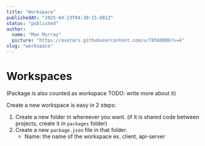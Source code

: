 ```yaml
---
title: "Workspace"
publishedAt: "2025-04-23T04:30:15.681Z"
status: "published"
author:
  name: "Max Murray"
  picture: "https://avatars.githubusercontent.com/u/78588986?v=4"
slug: "workspace"
---
```


# Workspaces

 

(Package is also counted as workspace TODO: write more about it)

Create a new workspace is easy in 2 steps:

1. Create a new folder in whereever you want. (if it is shared code between projects, create it in `packages` folder)
2. Create a new `package.json` file in that folder. 
   - Name: the name of the workspace ex. client, api-server